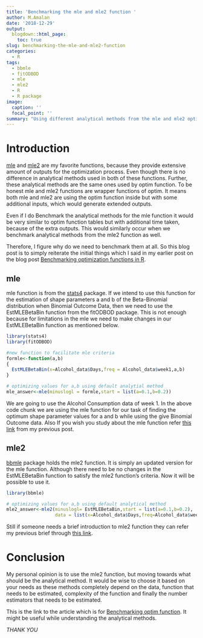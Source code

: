 ```yaml
---
title: 'Benchmarking the mle and mle2 function '
author: M.Amalan
date: '2018-12-29'
output: 
  blogdown::html_page:
    toc: true
slug: benchmarking-the-mle-and-mle2-function
categories:
  - R
tags:
  - bbmle
  - fitODBOD
  - mle
  - mle2
  - R
  - R package
image:
  caption: ''
  focal_point: ''
summary: "Using different analytical methods from the mle and mle2 optimizing function."  
---
```


# Introduction

[mle](https://www.rdocumentation.org/packages/stats4/versions/3.5.1/topics/mle) and [mle2](https://www.rdocumentation.org/packages/bbmle/versions/1.0.20/topics/mle2) 
are my favorite functions, because they provide extensive amount of outputs
for the optimization process. Even though there is no difference in analytical methods 
used in both of these functions. Further, these analytical methods are the same ones used
by optim function. To be honest mle and mle2 functions are wrapper functions of optim. It means
both mle and mle2 are using the optim function inside but with some additional inputs, which
would generate extended outputs.

Even if I do Benchmark the analytical methods for the mle function it would be very similar to
optim function tables but with additional time taken, because of the extra outputs. This would 
similarly occur when we benchmark analytical methods from the mle2 function as well. 

Therefore, I figure why do we need to benchmark them at all. So this blog post is to 
simply reiterate the initial things which I said in my earlier post on the blog post
[Benchmarking optimization functions in R](https://amalan-con-stat.netlify.com/post/fitodbod_1/benchmarking-maximum-liklihood-functions-from-r/).

## mle

mle function is from the [stats4](https://stat.ethz.ch/R-manual/R-devel/library/stats4/html/00Index.html) 
package. If we intend to use this function for
the estimation of shape parameters a and b of the Beta-Binomial distribution when
Binomial Outcome Data, then we need to use the EstMLEBetaBin function from the fitODBOD
package. This is not enough because for limitations in the mle we need to make changes 
in our EstMLEBetaBin function as mentioned below. 

```r
library(stats4)
library(fitODBOD)

#new function to facilitate mle criteria 
formle<-function(a,b)
{
  EstMLEBetaBin(x=Alcohol_data$Days,freq = Alcohol_data$week1,a,b)
}

# optimizing values for a,b using default analytial method
mle_answer<-mle(minuslogl = formle,start = list(a=0.1,b=0.2))
```

We are going to use the Alcohol Consumption data of week 1. In the above code
chunk we are using the mle function for our task of finding the optimum shape parameter
values for a and b while using the give Binomial Outcome data. Also If you wish you
study about the mle function refer [this link](https://amalan-con-stat.netlify.com/post/fitodbod_1/benchmarking-maximum-liklihood-functions-from-r/#mle-function) 
from my previous post.

## mle2

[bbmle](https://cran.r-project.org/web/packages/bbmle/index.html) 
package holds the mle2 function. It is simply an updated version for the mle function. 
Although there need to be no changes in the EstMLEBetaBin function to satisfy the mle2 
function's criteria. Now it will be possible to use it. 

```r
library(bbmle)

# optimizing values for a,b using default analytical method
mle2_answer<-mle2(minuslogl= EstMLEBetaBin,start = list(a=0.1,b=0.2),
                  data = list(x=Alcohol_data$Days,freq=Alcohol_data$week1))
```


Still if someone needs a brief introduction to mle2 function they can refer my
previous brief through [this link](https://amalan-con-stat.netlify.com/post/fitodbod_1/benchmarking-maximum-liklihood-functions-from-r/#mle2-function).

# Conclusion

My personal opinion is to use the mle2 function, but moving towards what should be the analytical
method. It would be wise to choose it based on your needs as these methods completely depend on 
the data, function that needs to be estimated, complexity of the function and finally the number
estimators that needs to be estimated. 

This is the link to the article which is for 
[Benchmarking optim function](https://amalan-con-stat.netlify.com/post/optim/optim-estimating-the-shape-parameters-of-beta-binomial-distribution/).
It might be useful while understanding the analytical methods.

*THANK YOU*